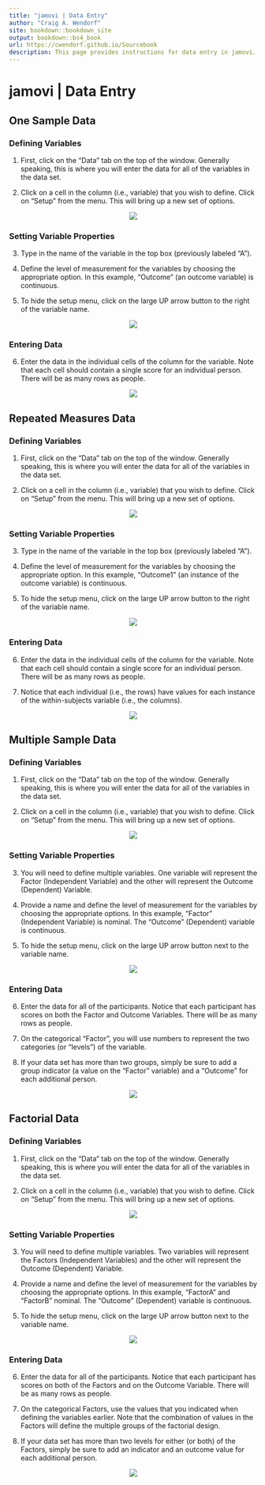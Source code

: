 ```yaml
---
title: "jamovi | Data Entry"
author: "Craig A. Wendorf"
site: bookdown::bookdown_site
output: bookdown::bs4_book
url: https://cwendorf.github.io/Sourcebook
description: This page provides instructions for data entry in jamovi.
---
```


# jamovi | Data Entry

## One Sample Data

### Defining Variables

1. First, click on the "Data" tab on the top of the window. Generally speaking, this is where you will enter the data for all of the variables in the data set. 

2. Click on a cell in the column (i.e., variable) that you wish to define. Click on "Setup" from the menu. This will bring up a new set of options.

<p align="center"><kbd><img src="onesample1.png"></kbd></p>

### Setting Variable Properties

3. Type in the name of the variable in the top box (previously labeled "A").

4. Define the level of measurement for the variables by choosing the appropriate option. In this example, "Outcome" (an outcome variable) is continuous.

5. To hide the setup menu, click on the large UP arrow button to the right of the variable name.

<p align="center"><kbd><img src="onesample2.png"></kbd></p>

### Entering Data

6. Enter the data in the individual cells of the column for the variable. Note that each cell should contain a single score for an individual person. There will be as many rows as people. 

<p align="center"><kbd><img src="onesample3.png"></kbd></p>

## Repeated Measures Data

### Defining Variables 

1. First, click on the "Data" tab on the top of the window. Generally speaking, this is where you will enter the data for all of the variables in the data set. 

2. Click on a cell in the column (i.e., variable) that you wish to define. Click on "Setup" from the menu. This will bring up a new set of options. 

<p align="center"><kbd><img src="repeated1.png"></kbd></p>

### Setting Variable Properties

3. Type in the name of the variable in the top box (previously labeled "A").

4. Define the level of measurement for the variables by choosing the appropriate option. In this example, "Outcome1" (an instance of the outcome variable) is continuous. 

5. To hide the setup menu, click on the large UP arrow button to the right of the variable name. 

<p align="center"><kbd><img src="repeated2.png"></kbd></p>

### Entering Data

6. Enter the data in the individual cells of the column for the variable. Note that each cell should contain a single score for an individual person. There will be as many rows as people.

7. Notice that each individual (i.e., the rows) have values for each instance of the within-subjects variable (i.e., the columns). 

<p align="center"><kbd><img src="repeated3.png"></kbd></p>

## Multiple Sample Data 

### Defining Variables

1. First, click on the "Data" tab on the top of the window. Generally speaking, this is where you will enter the data for all of the variables in the data set. 

2. Click on a cell in the column (i.e., variable) that you wish to define. Click on "Setup" from the menu. This will bring up a new set of options. 

<p align="center"><kbd><img src="multiple1.png"></kbd></p>

### Setting Variable Properties

3. You will need to define multiple variables. One variable will represent the Factor (Independent Variable) and the other will represent the Outcome (Dependent) Variable.

4. Provide a name and define the level of measurement for the variables by choosing the appropriate options. In this example, "Factor" (Independent Variable) is nominal. The "Outcome" (Dependent) variable is continuous.

5. To hide the setup menu, click on the large UP arrow button next to the variable name.

<p align="center"><kbd><img src="multiple2.png"></kbd></p>

### Entering Data

6. Enter the data for all of the participants. Notice that each participant has scores on both the Factor and Outcome Variables. There will be as many rows as people.

7. On the categorical "Factor", you will use numbers to represent the two categories (or "levels") of the variable.

8. If your data set has more than two groups, simply be sure to add a group indicator (a value on the "Factor" variable) and a "Outcome" for each additional person. 

<p align="center"><kbd><img src="multiple3.png"></kbd></p>

## Factorial Data 

### Defining Variables

1. First, click on the "Data" tab on the top of the window. Generally speaking, this is where you will enter the data for all of the variables in the data set. 

2. Click on a cell in the column (i.e., variable) that you wish to define. Click on "Setup" from the menu. This will bring up a new set of options. 

<p align="center"><kbd><img src="factorial1.png"></kbd></p>

### Setting Variable Properties

3. You will need to define multiple variables. Two variables will represent the Factors (Independent Variables) and the other will represent the Outcome (Dependent) Variable.

4. Provide a name and define the level of measurement for the variables by choosing the appropriate options. In this example, "FactorA" and "FactorB" nominal. The "Outcome" (Dependent) variable is continuous.

5. To hide the setup menu, click on the large UP arrow button next to the variable name.

<p align="center"><kbd><img src="factorial2.png"></kbd></p>

### Entering Data
 
6. Enter the data for all of the participants. Notice that each participant has scores on both of the Factors and on the Outcome Variable. There will be as many rows as people. 

7. On the categorical Factors, use the values that you indicated when defining the variables earlier. Note that the combination of values in the Factors will define the multiple groups of the factorial design.

8. If your data set has more than two levels for either (or both) of the Factors, simply be sure to add an indicator and an outcome value for each additional person.

<p align="center"><kbd><img src="factorial3.png"></kbd></p>
